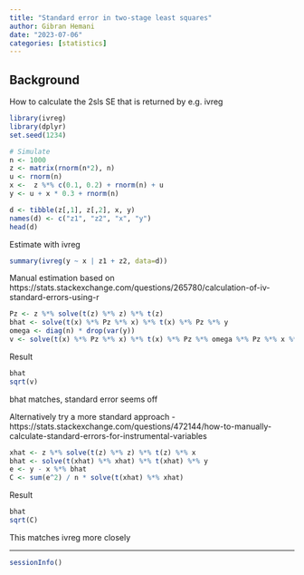```yaml
---
title: "Standard error in two-stage least squares"
author: Gibran Hemani
date: "2023-07-06"
categories: [statistics]
---
```


## Background

How to calculate the 2sls SE that is returned by e.g. ivreg

```r
library(ivreg)
library(dplyr)
set.seed(1234)

# Simulate
n <- 1000
z <- matrix(rnorm(n*2), n)
u <- rnorm(n)
x <-  z %*% c(0.1, 0.2) + rnorm(n) + u
y <- u + x * 0.3 + rnorm(n)

d <- tibble(z[,1], z[,2], x, y)
names(d) <- c("z1", "z2", "x", "y")
head(d)
```

Estimate with ivreg

```r
summary(ivreg(y ~ x | z1 + z2, data=d))
```

Manual estimation based on https://stats.stackexchange.com/questions/265780/calculation-of-iv-standard-errors-using-r

```r
Pz <- z %*% solve(t(z) %*% z) %*% t(z)
bhat <- solve(t(x) %*% Pz %*% x) %*% t(x) %*% Pz %*% y
omega <- diag(n) * drop(var(y))
v <- solve(t(x) %*% Pz %*% x) %*% t(x) %*% Pz %*% omega %*% Pz %*% x %*% solve(t(x) %*% Pz %*% x)
```

Result

```r
bhat
sqrt(v)
```

bhat matches, standard error seems off

Alternatively try a more standard approach - https://stats.stackexchange.com/questions/472144/how-to-manually-calculate-standard-errors-for-instrumental-variables

```r
xhat <- z %*% solve(t(z) %*% z) %*% t(z) %*% x
bhat <- solve(t(xhat) %*% xhat) %*% t(xhat) %*% y
e <- y - x %*% bhat
C <- sum(e^2) / n * solve(t(xhat) %*% xhat)
```

Result

```r
bhat
sqrt(C)
```

This matches ivreg more closely

---

```r
sessionInfo()
```
